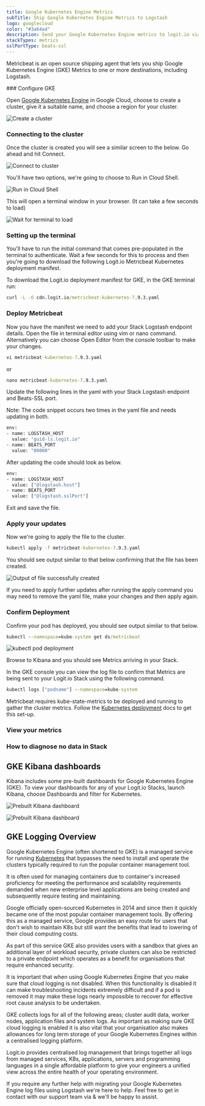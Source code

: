```yaml
---
title: Google Kubernetes Engine Metrics
subTitle: Ship Google Kubernetes Engine Metrics to Logstash
logo: googlecloud
color: "#3a64ad"
description: Send your Google Kubernetes Engine metrics to logit.io via logstash using the instructions below and begin searching your data
stackTypes: metrics
sslPortType: beats-ssl
---
```


Metricbeat is an open source shipping agent that lets you ship Google 
Kubernetes Engine (GKE) Metrics to one or more destinations, including Logstash.

<Steps>
  ### Configure GKE

  Open [Google Kubernetes Engine](https://console.cloud.google.com/kubernetes/) in Google Cloud, choose to create a cluster, give it a suitable name, and choose a region for your cluster.

  ![Create a cluster](@/images/integrations/gke/step-one.png)

  ### Connecting to the cluster

  Once the cluster is created you will see a similar screen to the below. Go ahead and hit Connect.

  ![Connect to cluster](@/images/integrations/gke/step-two.png)      

  You'll have two options, we're going to choose to Run in Cloud Shell.

  ![Run in Cloud Shell](@/images/integrations/gke/step-three.png)

  This will open a terminal window in your browser. (It can take a few seconds to load)

  ![Wait for terminal to load](@/images/integrations/gke/step-four.png)

  ### Setting up the terminal

  You'll have to run the initial command that comes pre-populated in the terminal to authenticate. 
  Wait a few seconds for this to process and then you're going to download the following 
  Logit.io Metricbeat Kubernetes deployment manifest.

  To download the Logit.io deployment manifest for GKE, in the GKE terminal run:

  ```cmd copy
  curl -L -O cdn.logit.io/metricbeat-kubernetes-7.9.3.yaml
  ```

  ### Deploy Metricbeat

  Now you have the manifest we need to add your Stack Logstash endpoint details. 
  Open the file in terminal editor using vim or nano command. Alternatively you can choose 
  Open Editor from the console toolbar to make your changes.

  ```cmd copy
  vi metricbeat-kubernetes-7.9.3.yaml
  ```
  
  or

  ```cmd copy
  nano metricbeat-kubernetes-7.9.3.yaml
  ```

  Update the following lines in the yaml with your Stack Logstash endpoint and Beats-SSL port.
  
  <Callout type="info">
    Note: The code snippet occurs two times in the yaml file and needs updating in both.
  </Callout>

  ```cmd copy
  env:
  - name: LOGSTASH_HOST
    value: "guid-ls.logit.io"
  - name: BEATS_PORT
    value: "00000"
  ```

  After updating the code should look as below.

  ```cmd copy
  env:
  - name: LOGSTASH_HOST
    value: ["@logstash.host"]
  - name: BEATS_PORT
    value: ["@logstash.sslPort"]
  ```

  Exit and save the file.

  ### Apply your updates

  Now we're going to apply the file to the cluster.

  ```cmd copy
  kubectl apply -f metricbeat-kubernetes-7.9.3.yaml
  ```

  You should see output similar to that below confirming that the file has been created.

  ![Output of file successfully created](@/images/integrations/gke/step-five.png)

  <Callout type="info">
    If you need to apply further updates after running the apply command you may need to remove the yaml file, make your changes and then apply again.
  </Callout>

  ### Confirm Deployment

  Confirm your pod has deployed, you should see output similar to that below.

  ```cmd copy
  kubectl --namespace=kube-system get ds/metricbeat
  ```
  ![kubectl pod deployment](@/images/integrations/gke/step-seven.png)

  Browse to Kibana and you should see Metrics arriving in your Stack.

  In the GKE console you can view the log file to confirm that Metrics are being sent to your Logit.io Stack 
  using the following command.

  ```cmd copy
  kubectl logs ["podname"] --namespace=kube-system
  ```

  Metricbeat requires kube-state-metrics to be deployed and running to gather the cluster metrics. 
  Follow the [Kubernetes deployment](https://github.com/kubernetes/kube-state-metrics#kubernetes-deployment) docs to get this set-up.

  ### View your metrics
  <LaunchStack stackType="metrics" source="gke" utmMedium="metrics" utmCampaign="gke" />

  ### How to diagnose no data in Stack

  <DiagnoseNoData />
</Steps>

## GKE Kibana dashboards

Kibana includes some pre-built dashboards for Google Kubernetes Engine (GKE). To view your dashboards for 
any of your Logit.io Stacks, launch Kibana, choose Dashboards and filter for Kubernetes.

![Prebuilt Kibana dashboard](@/images/integrations/gke/gke-dashboard-one.png)

![Prebuilt Kibana dashboard](@/images/integrations/gke/gke-dashboard-two.png)

## GKE Logging Overview

Google Kubernetes Engine (often shortened to GKE) is a managed service for running 
[Kubernetes](/integrations/logs/containerisation/kubernetes) 
that bypasses the need to install and operate the clusters typically required to run the popular container management tool.

It is often used for managing containers due to container's increased proficiency for meeting the 
performance and scalability requirements demanded when new enterprise level applications are 
being created and subsequently require testing and maintaining.

Google officially open-sourced Kubernetes in 2014 and since then it quickly became one of the most 
popular container management tools. By offering this as a managed service, Google provides an easy 
route for users that don't wish to maintain K8s but still want the benefits that lead to lowering 
of their cloud computing costs.

As part of this service GKE also provides users with a sandbox that gives an additional layer of 
workload security, private clusters can also be restricted to a private endpoint which operates 
as a benefit for organisations that require enhanced security.

It is important that when using Google Kubernetes Engine that you make sure that cloud logging 
is not disabled. When this functionality is disabled it can make troubleshooting incidents 
extremely difficult and if a pod is removed it may make these logs nearly impossible to recover 
for effective root cause analysis to be undertaken.

GKE collects logs for all of the following areas; cluster audit data, worker nodes, application files and system logs.
As important as making sure GKE cloud logging is enabled it is also vital that your 
organisation also makes allowances for long term storage of your Google Kubernetes Engines 
within a centralised logging platform.

Logit.io provides centralised log management that brings together all logs from managed services, 
K8s, applications, servers and programming languages in a single affordable platform to give 
your engineers a unified view across the entire health of your operating environment.

If you require any further help with migrating your Google Kubernetes Engine log files 
using Logstash we're here to help. Feel free to get in contact with our support team via <IntercomButton text="live chat" /> & we'll be happy to assist.